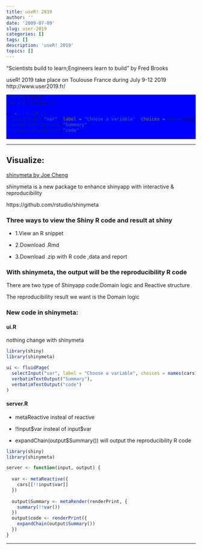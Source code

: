 ```yaml
---
title: useR! 2019
author: ''
date: '2009-07-09'
slug: user-2019
categories: []
tags: []
description: 'useR! 2019'
topics: []
---
```


"Scientists build to learn;Engineers learn to build" by Fred Brooks

useR! 2019 take place on Toulouse France during July 9-12 2019
http://www.user2019.fr/


<style>
div.blue pre { background-color:lightblue; }
div.blue pre.r { background-color:blue; }
</style>

<div class = "blue">
```r
library(shiny)
library(shinymeta)

ui <- fluidPage(
  selectInput("var", label = "Choose a variable", choices = names(cars)),
  verbatimTextOutput("Summary"),
  verbatimTextOutput("code")
)

```
</div>

-------------------------------------------------------

## Visualize:

[shinymeta by Joe Cheng](https://www.youtube.com/watch?v=5KByRC6eqC8)

shinymeta is a new package to enhance shinyapp with interactive & reproducibility

https://github.com/rstudio/shinymeta


### Three ways to view the Shiny R code and result at shiny
- 1.View an R snippet

- 2.Download .Rmd

- 3.Download .zip with R code ,data and report


### With shinymeta, the output will be the reproducibility R code

There are two type of Shinyapp code:Domain logic and Reactive structure

The reproducibility result we want is the Domain logic

### New code in shinymeta:

#### ui.R

nothing change with shinymeta
```r
library(shiny)
library(shinymeta)

ui <- fluidPage(
  selectInput("var", label = "Choose a variable", choices = names(cars)),
  verbatimTextOutput("Summary"),
  verbatimTextOutput("code")
)

```


#### server.R

- metaReactive insteal of reactive

- !!input\$var insteal of input\$var

- expandChain(output$Summary()) will output the reproducibility R code

```r
library(shiny)
library(shinymeta)

server <- function(input, output) {
  
  var <- metaReactive({
    cars[[!!input$var]]
  })
  
  output$Summary <- metaRender(renderPrint, {
    summary(!!var())
  })
  output$code <- renderPrint({
    expandChain(output$Summary())
  })
}
```


---------------------------------------------------



